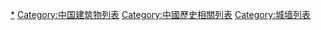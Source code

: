 [[Category:中国城墙|*]]
[[Category:中国建筑物列表|Category:中国建筑物列表]]
[[Category:中國歷史相關列表|Category:中國歷史相關列表]]
[[Category:城墙列表|Category:城墙列表]]